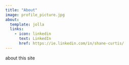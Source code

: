 ```yaml
---
title: "About"
image: profile_picture.jpg
about:
  template: jolla
  links: 
    - icon: linkedin 
      text: LinkedIn
      href: https://ie.linkedin.com/in/shane-curtis/
---
```


about this site

